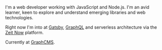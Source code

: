 
<About>

I'm a web developer working with JavaScript and Node.js. I'm an avid learner, keen to explore and understand emerging libraries and web technologies.

Right now I'm into at [Gatsby](https://gatsbyjs.org), [GraphQL](https://graphql.org/) and serverless architecture via the [Zeit Now](https://zeit.co/now) platform.

Currently at [GraphCMS](https://graphcms.com).

</About>

<TalkList />